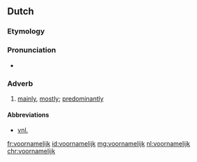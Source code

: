 ==Dutch==

===Etymology===
{{suffix|voornaam|lijk|lang=nl}}

===Pronunciation===
* {{audio|Nl-voornamelijk.ogg|audio|lang=nl}}

===Adverb===
{{nl-adv}}

# [[mainly]], [[mostly]]; [[predominantly]]

====Abbreviations====
* [[vnl.]]

[[fr:voornamelijk]]
[[id:voornamelijk]]
[[mg:voornamelijk]]
[[nl:voornamelijk]]
[[chr:voornamelijk]]